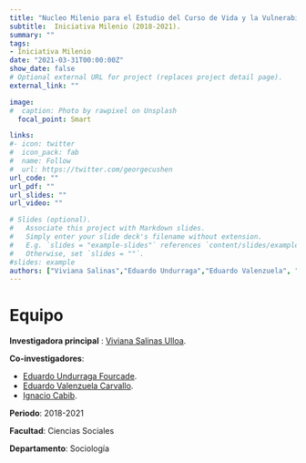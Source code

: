 ```yaml
---
title: "Nucleo Milenio para el Estudio del Curso de Vida y la Vulnerabilidad (MLIV)"
subtitle:  Iniciativa Milenio (2018-2021).
summary: ""
tags:
- Iniciativa Milenio
date: "2021-03-31T00:00:00Z"
show_date: false
# Optional external URL for project (replaces project detail page).
external_link: ""

image:
#  caption: Photo by rawpixel on Unsplash
  focal_point: Smart

links:
#- icon: twitter
#  icon_pack: fab
#  name: Follow
#  url: https://twitter.com/georgecushen
url_code: ""
url_pdf: ""
url_slides: ""
url_video: ""

# Slides (optional).
#   Associate this project with Markdown slides.
#   Simply enter your slide deck's filename without extension.
#   E.g. `slides = "example-slides"` references `content/slides/example-slides.md`.
#   Otherwise, set `slides = ""`.
#slides: example
authors: ["Viviana Salinas","Eduardo Undurraga","Eduardo Valenzuela", "Ignacio Cabib"]
---
```


# Equipo

**Investigadora principal** : [Viviana Salinas Ulloa](../../../authors/viviana-salinas/).

**Co-investigadores**:

- [Eduardo Undurraga Fourcade](../../../authors/eduardo-undurraga/).
- [Eduardo Valenzuela Carvallo](../../../authors/eduardo-valenzuela/).
- [Ignacio Cabib](../../../authors/ignacio-cabib/).


**Periodo**: 2018-2021

**Facultad**: Ciencias Sociales

**Departamento**: Sociología

